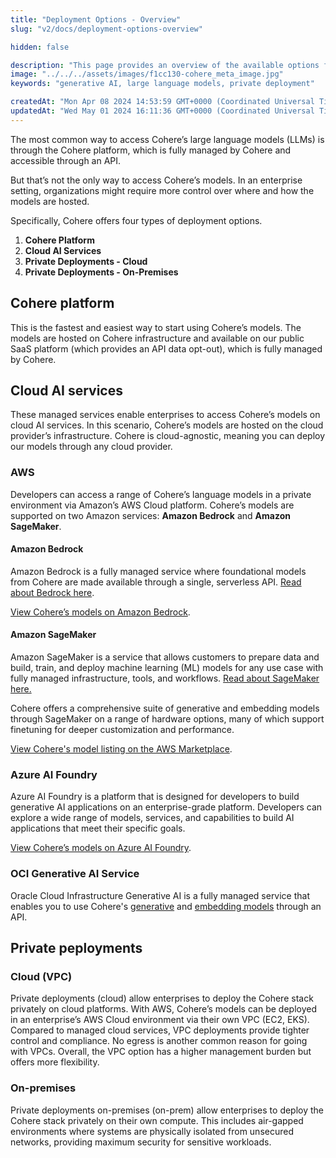 ```yaml
---
title: "Deployment Options - Overview"
slug: "v2/docs/deployment-options-overview"

hidden: false

description: "This page provides an overview of the available options for deploying Cohere's models."
image: "../../../assets/images/f1cc130-cohere_meta_image.jpg"  
keywords: "generative AI, large language models, private deployment"

createdAt: "Mon Apr 08 2024 14:53:59 GMT+0000 (Coordinated Universal Time)"
updatedAt: "Wed May 01 2024 16:11:36 GMT+0000 (Coordinated Universal Time)"
---
```

The most common way to access Cohere’s large language models (LLMs) is through the Cohere platform, which is fully managed by Cohere and accessible through an API.

But that’s not the only way to access Cohere’s models. In an enterprise setting, organizations might require more control over where and how the models are hosted.

Specifically, Cohere offers four types of deployment options.
1. **Cohere Platform**
2. **Cloud AI Services**
3. **Private Deployments - Cloud**
4. **Private Deployments - On-Premises**

## Cohere platform

This is the fastest and easiest way to start using Cohere’s models. The models are hosted on Cohere infrastructure and available on our public SaaS platform (which provides an API data opt-out), which is fully managed by Cohere.

## Cloud AI services

These managed services enable enterprises to access Cohere’s models on cloud AI services. In this scenario, Cohere’s models are hosted on the cloud provider’s infrastructure. Cohere is cloud-agnostic, meaning you can deploy our models through any cloud provider.

### AWS

Developers can access a range of Cohere’s language models in a private environment via Amazon’s AWS Cloud platform. Cohere’s models are supported on two Amazon services: **Amazon Bedrock** and **Amazon SageMaker**.

#### Amazon Bedrock

Amazon Bedrock is a fully managed service where foundational models from Cohere are made available through a single, serverless API. [Read about Bedrock here](http://docs.aws.amazon.com/bedrock).

[View Cohere’s models on Amazon Bedrock](https://aws.amazon.com/bedrock/cohere/).

#### Amazon SageMaker

Amazon SageMaker is a service that allows customers to prepare data and build, train, and deploy machine learning (ML) models for any use case with fully managed infrastructure, tools, and workflows. [Read about SageMaker here.](https://aws.amazon.com/pm/sagemaker/)

Cohere offers a comprehensive suite of generative and embedding models through SageMaker on a range of hardware options, many of which support finetuning for deeper customization and performance.

[View Cohere's model listing on the AWS Marketplace](https://aws.amazon.com/marketplace/seller-profile?id=87af0c85-6cf9-4ed8-bee0-b40ce65167e0).

### Azure AI Foundry

Azure AI Foundry is a platform that is designed for developers to build generative AI applications on an enterprise-grade platform. Developers can explore a wide range of models, services, and capabilities to build AI applications that meet their specific goals.

[View Cohere’s models on Azure AI Foundry](https://learn.microsoft.com/en-us/azure/ai-studio/how-to/deploy-models-cohere-command).

### OCI Generative AI Service

Oracle Cloud Infrastructure Generative AI is a fully managed service that enables you to use Cohere's [generative](https://docs.oracle.com/en-us/iaas/Content/generative-ai/generate-models.htm) and [embedding models](https://docs.oracle.com/en-us/iaas/Content/generative-ai/embed-models.htm) through an API.

## Private peployments

### Cloud (VPC)

Private deployments (cloud) allow enterprises to deploy the Cohere stack privately on cloud platforms. With AWS, Cohere’s models can be deployed in an enterprise’s AWS Cloud environment via their own VPC (EC2, EKS). Compared to managed cloud services, VPC deployments provide tighter control and compliance. No egress is another common reason for going with VPCs. Overall, the VPC option has a higher management burden but offers more flexibility.

### On-premises

Private deployments on-premises (on-prem) allow enterprises to deploy the Cohere stack privately on their own compute. This includes air-gapped environments where systems are physically isolated from unsecured networks, providing maximum security for sensitive workloads.
